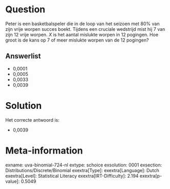 Question
========

Peter is een basketbalspeler die in de loop van het seizoen met 80% van
zijn vrije worpen succes boekt. Tijdens een cruciale wedstrijd mist hij
7 van zijn 12 vrije worpen. *X* is het aantal mislukte worpen in 12
pogingen. Hoe groot is de kans op 7 of meer mislukte worpen van de 12
pogingen?

Answerlist
----------

* 0,0001
* 0,0005
* 0,0033
* 0,0039

Solution
========

Het correcte antwoord is: 

* 0,0039

Meta-information
================
exname: uva-binomial-724-nl
extype: schoice
exsolution: 0001
exsection: Distributions/Discrete/Binomial
exextra[Type]: 
exextra[Language]: Dutch
exextra[Level]: Statistical Literacy
exextra[IRT-Difficulty]: 2.194
exextra[p-value]: 0.5049
